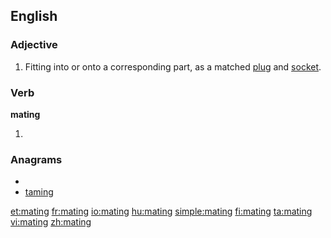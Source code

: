 ==English==

===Adjective===
{{en-adj|-}}

# Fitting into or onto a corresponding part, as a matched [[plug]] and [[socket]].

===Verb===
'''mating'''

# {{present participle of|[[mate]]}}

===Anagrams===
* {{alphagram|agimnt}}
* [[taming#English|taming]]

[[et:mating]]
[[fr:mating]]
[[io:mating]]
[[hu:mating]]
[[simple:mating]]
[[fi:mating]]
[[ta:mating]]
[[vi:mating]]
[[zh:mating]]